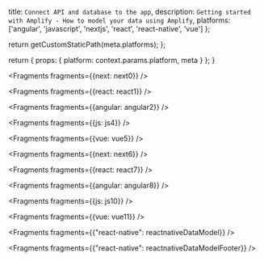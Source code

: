 
  title: `Connect API and database to the app`,
  description: `Getting started with Amplify - How to model your data using Amplify`,
  platforms: ['angular', 'javascript', 'nextjs', 'react', 'react-native', 'vue']
};

  return getCustomStaticPath(meta.platforms);
};

  return {
    props: {
      platform: context.params.platform,
      meta
    }
  };
}


<Fragments fragments={{next: next0}} />


<Fragments fragments={{react: react1}} />


<Fragments fragments={{angular: angular2}} />


<Fragments fragments={{js: js4}} />


<Fragments fragments={{vue: vue5}} />


<Fragments fragments={{next: next6}} />


<Fragments fragments={{react: react7}} />


<Fragments fragments={{angular: angular8}} />


<Fragments fragments={{js: js10}} />


<Fragments fragments={{vue: vue11}} />


<Fragments fragments={{"react-native": reactnativeDataModel}} />


<Fragments fragments={{"react-native": reactnativeDataModelFooter}} />

